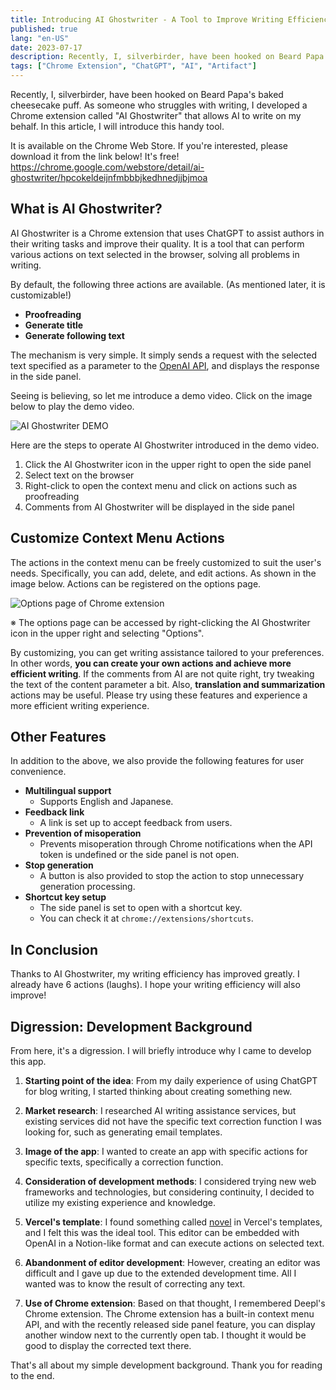 ```yaml
---
title: Introducing AI Ghostwriter - A Tool to Improve Writing Efficiency
published: true
lang: "en-US"
date: 2023-07-17
description: Recently, I, silverbirder, have been hooked on Beard Papa's baked cheesecake puff. As someone who struggles with writing, I developed a Chrome extension called "AI Ghostwriter" that allows AI to write on my behalf. In this article, I will introduce this handy tool.
tags: ["Chrome Extension", "ChatGPT", "AI", "Artifact"]
---
```



Recently, I, silverbirder, have been hooked on Beard Papa's baked cheesecake puff. As someone who struggles with writing, I developed a Chrome extension called "AI Ghostwriter" that allows AI to write on my behalf. In this article, I will introduce this handy tool.

It is available on the Chrome Web Store. If you're interested, please download it from the link below! It's free!
https://chrome.google.com/webstore/detail/ai-ghostwriter/hpcokeldeijnfmbbbjkedhnedjjbjmoa

## What is AI Ghostwriter?

AI Ghostwriter is a Chrome extension that uses ChatGPT to assist authors in their writing tasks and improve their quality. It is a tool that can perform various actions on text selected in the browser, solving all problems in writing.

By default, the following three actions are available. (As mentioned later, it is customizable!)

- **Proofreading**
- **Generate title**
- **Generate following text**

The mechanism is very simple. It simply sends a request with the selected text specified as a parameter to the [OpenAI API](https://platform.openai.com/docs/api-reference/chat/create), and displays the response in the side panel.

Seeing is believing, so let me introduce a demo video. Click on the image below to play the demo video.

<Image
  src="https://res.cloudinary.com/silverbirder/image/upload/v1693381103/silver-birder.github.io/blog/ai_ghost_writer_demo.gif"
  width={640}
  height={389}
  layout="constrained"
  alt="AI Ghostwriter DEMO"
/>

Here are the steps to operate AI Ghostwriter introduced in the demo video.

1. Click the AI Ghostwriter icon in the upper right to open the side panel
2. Select text on the browser
3. Right-click to open the context menu and click on actions such as proofreading
4. Comments from AI Ghostwriter will be displayed in the side panel

## Customize Context Menu Actions

The actions in the context menu can be freely customized to suit the user's needs. Specifically, you can add, delete, and edit actions. As shown in the image below. Actions can be registered on the options page.

<Image
  src="https://res.cloudinary.com/silverbirder/image/upload/v1693364104/silver-birder.github.io/blog/088188b02d18-20230716.png"
  width={1300}
  height={1030}
  layout="constrained"
  alt="Options page of Chrome extension"
/>

※ The options page can be accessed by right-clicking the AI Ghostwriter icon in the upper right and selecting "Options".

By customizing, you can get writing assistance tailored to your preferences. In other words, **you can create your own actions and achieve more efficient writing**. If the comments from AI are not quite right, try tweaking the text of the content parameter a bit. Also, **translation and summarization** actions may be useful. Please try using these features and experience a more efficient writing experience.

## Other Features

In addition to the above, we also provide the following features for user convenience.

- **Multilingual support**
  - Supports English and Japanese.
- **Feedback link**
  - A link is set up to accept feedback from users.
- **Prevention of misoperation**
  - Prevents misoperation through Chrome notifications when the API token is undefined or the side panel is not open.
- **Stop generation**
  - A button is also provided to stop the action to stop unnecessary generation processing.
- **Shortcut key setup**
  - The side panel is set to open with a shortcut key.
  - You can check it at `chrome://extensions/shortcuts`.

## In Conclusion

Thanks to AI Ghostwriter, my writing efficiency has improved greatly. I already have 6 actions (laughs). I hope your writing efficiency will also improve!

## Digression: Development Background

From here, it's a digression. I will briefly introduce why I came to develop this app.

1. **Starting point of the idea**: From my daily experience of using ChatGPT for blog writing, I started thinking about creating something new.

2. **Market research**: I researched AI writing assistance services, but existing services did not have the specific text correction function I was looking for, such as generating email templates.

3. **Image of the app**: I wanted to create an app with specific actions for specific texts, specifically a correction function.

4. **Consideration of development methods**: I considered trying new web frameworks and technologies, but considering continuity, I decided to utilize my existing experience and knowledge.

5. **Vercel's template**: I found something called [novel](https://vercel.com/templates/next.js/novel) in Vercel's templates, and I felt this was the ideal tool. This editor can be embedded with OpenAI in a Notion-like format and can execute actions on selected text.

6. **Abandonment of editor development**: However, creating an editor was difficult and I gave up due to the extended development time. All I wanted was to know the result of correcting any text.

7. **Use of Chrome extension**: Based on that thought, I remembered Deepl's Chrome extension. The Chrome extension has a built-in context menu API, and with the recently released side panel feature, you can display another window next to the currently open tab. I thought it would be good to display the corrected text there.

That's all about my simple development background. Thank you for reading to the end.

